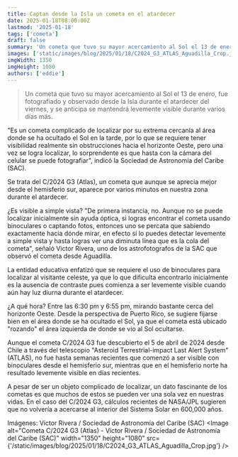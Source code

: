 ```yaml
---
title: Captan desde la Isla un cometa en el atardecer
date: 2025-01-18T08:00:00Z
lastmod: '2025-01-18'
tags: ['cometa']
draft: false
summary: 'Un cometa que tuvo su mayor acercamiento al Sol el 13 de enero, fue fotografiado y observado desde la Isla durante el atardecer del viernes, y se anticipa se mantendrá levemente visible durante varios días más.'
images: ['static/images/blog/2025/01/18/C2024_G3_ATLAS_Aguadilla_Crop.jpg']
imgWidth: 1350
imgHeight: 1080
authors: ['eddie']
---
```


> Un cometa que tuvo su mayor acercamiento al Sol el 13 de enero, fue fotografiado y observado desde la Isla durante el atardecer del viernes, y se anticipa se mantendrá levemente visible durante varios días más.

"Es un cometa complicado de localizar por su extrema cercanía al área donde se ha ocultado el Sol en la tarde, por lo que se requiere tener visibilidad realmente sin obstrucciones hacia el horizonte Oeste, pero una vez se logra localizar, lo sorprendente es que hasta con la cámara del celular se puede fotografiar", indicó la Sociedad de Astronomía del Caribe (SAC).

Se trata del C/2024 G3 (Atlas), un cometa que aunque se aprecia mejor desde el hemisferio sur, aparece por varios minutos en nuestra zona durante el atardecer.

¿Es visible a simple vista? "De primera instancia, no. Aunque no se puede localizar inicialmente sin ayuda óptica, si logras encontrar el cometa usando binoculares o captando fotos, entonces uno se percata que sabiendo exactamente hacia dónde mirar, en efecto sí lo puedes detectar levemente a simple vista y hasta logras ver una diminuta línea que es la cola del cometa", señaló Victor Rivera, uno de los astrofotografos de la SAC que observó el cometa desde Aguadilla.

La entidad educativa enfatizó que se requiere el uso de binoculares para localizar al visitante celeste, ya que lo que dificulta encontrarlo inicialmente es la ausencia de contraste pues comienza a ser levemente visible cuando aún hay luz diurna durante el atardecer.

¿A qué hora? Entre las 6:30 pm y 6:55 pm, mirando bastante cerca del horizonte Oeste. Desde la perspectiva de Puerto Rico, se sugiere fijarse bien en el área donde se ha ocultado el Sol, ya que el cometa está ubicado "rozando" el área izquierda de donde se vio al Sol ocultarse.

Aunque el cometa C/2024 G3 fue descubierto el 5 de abril de 2024 desde Chile a través del telescopio "Asteroid Terrestrial-impact Last Alert System" (ATLAS), no fue hasta semanas recientes que comenzó a ser visible con binoculares desde el hemisferio sur, mientras que en el hemisferio norte ha resultado levemente visible en días recientes.

A pesar de ser un objeto complicado de localizar, un dato fascinante de los cometas es que muchos de estos se pueden ver una sola vez en nuestras vidas. En el caso del C/2024 G3, cálculos recientes de NASA/JPL sugieren que no volvería a acercarse al interior del Sistema Solar en 600,000 años.

<ImageCaption>Imágenes: Víctor Rivera / Sociedad de Astronomía del Caribe (SAC)</ImageCaption>
<Image
  alt="Cometa C/2024 G3 (Atlas) - Víctor Rivera / Sociedad de Astronomía del Caribe (SAC)"
  width="1350"
  height="1080"
  src={'/static/images/blog/2025/01/18/C2024_G3_ATLAS_Aguadilla_Crop.jpg'}
/>
